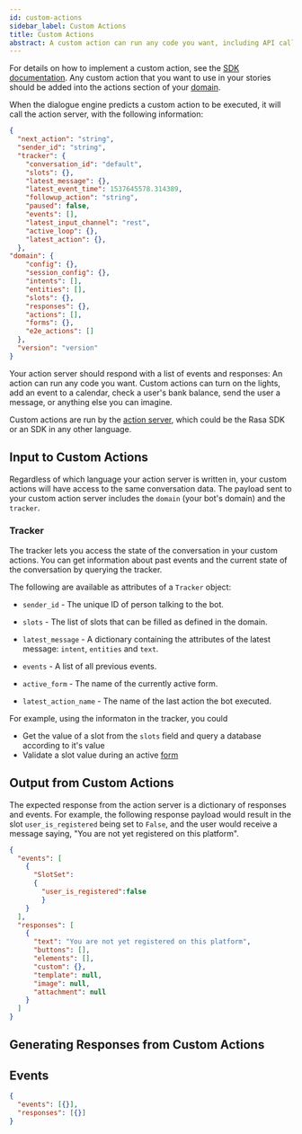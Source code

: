 ```yaml
---
id: custom-actions
sidebar_label: Custom Actions
title: Custom Actions
abstract: A custom action can run any code you want, including API calls, database queries etc. They can turn on the lights, add an event to a calendar, check a user's bank balance, or anything else you can imagine.
---
```


For details on how to implement a custom action, see the [SDK documentation](https://rasa.com/docs/action-server/running-action-server).
Any custom action that you want to use in your stories should be added into the
actions section of your [domain](./domain.mdx).


When the dialogue engine predicts a custom action to be executed, it will call
the action server, with the following information:

```json
{
  "next_action": "string",
  "sender_id": "string",
  "tracker": {
    "conversation_id": "default",
    "slots": {},
    "latest_message": {},
    "latest_event_time": 1537645578.314389,
    "followup_action": "string",
    "paused": false,
    "events": [],
    "latest_input_channel": "rest",
    "active_loop": {},
    "latest_action": {},
  },
"domain": {
    "config": {},
    "session_config": {},
    "intents": [],
    "entities": [],
    "slots": {},
    "responses": {},
    "actions": [],
    "forms": {},
    "e2e_actions": []
  },
  "version": "version"
}
```

Your action server should respond with a list of events and responses:
An action can run any code you want. Custom actions can turn on the lights,
add an event to a calendar, check a user's bank balance, send the user a message,
or anything
else you can imagine.

Custom actions are run by the [action server](action-server.mdx), which could 
be the Rasa SDK or an SDK in any other language. 

## Input to Custom Actions

Regardless of which language your action 
server is written in, 
your custom actions will have access to the same conversation data. 
The payload sent to your custom action server includes the 
`domain` (your bot's domain) and the `tracker`.

### Tracker

The tracker lets you access the state of the conversation in your custom
actions. You can get information about past events and the current state of the
conversation by querying the tracker.

The following are available as attributes of a `Tracker` object:

* `sender_id` - The unique ID of person talking to the bot.

* `slots` - The list of slots that can be filled as defined in the
  domain.

* `latest_message` - A dictionary containing the attributes of the latest
  message: `intent`, `entities` and `text`.

* `events` - A list of all previous events.

* `active_form` - The name of the currently active form.

* `latest_action_name` - The name of the last action the bot executed.

For example, using the informaton in the tracker, you could

- Get the value of a slot from the `slots` field and query a database according to it's value
- Validate a slot value during an active [form](forms.mdx)

## Output from Custom Actions

The expected response from the action server is a dictionary of responses and events. 
For example, the following response payload would result in the slot 
`user_is_registered` being set to `False`, and the user would receive
a message saying, "You are not yet registered on this platform". 

```json
{
  "events": [
    {
      "SlotSet": 
      {
        "user_is_registered":false
        }
    }
  ],
  "responses": [
    {
      "text": "You are not yet registered on this platform",
      "buttons": [],
      "elements": [],
      "custom": {},
      "template": null,
      "image": null,
      "attachment": null
    }
  ]
}
```

## Generating Responses from Custom Actions




## Events

```json
{
  "events": [{}],
  "responses": [{}]
}
```
